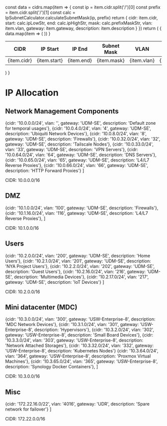 
  const data = cidrs.map(item => {
    const ip = item.cidr.split('/')[0]
    const prefix = item.cidr.split('/')[1]
    const calc = IpSubnetCalculator.calculateSubnetMask(ip, prefix)
    return {
      cidr: item.cidr,
      start: calc.ipLowStr,
      end: calc.ipHighStr,
      mask: calc.prefixMaskStr,
      vlan: item.vlan,
      gateway: item.gateway,
      description: item.description
    }
  })
  return (
    <table>
      <thead>
        <tr>
          <th>CIDR</th>
          <th>IP Start</th>
          <th>IP End</th>
          <th>Subnet Mask</th>
          <th>VLAN</th>
          <th>Gateway</th>
          <th>Description</th>
        </tr>
      </thead>
      <tbody>
        {
          data.map(item => (
            <tr key={item.cidr}>
              <td>{item.cidr}</td>
              <td>{item.start}</td>
              <td>{item.end}</td>
              <td>{item.mask}</td>
              <td>{item.vlan}</td>
              <td>{item.gateway}</td>
              <td>{item.description}</td>
            </tr>
          ))
        }
      </tbody>
    </table>
  )
}

# IP Allocation

## Network Management Components

  {cidr: '10.0.0.0/24',     vlan: '',      gateway: 'UDM-SE',             description: 'Default zone for temporal usages'},
  {cidr: '10.0.4.0/24',     vlan: '4',     gateway: 'UDM-SE',             description: 'Ubiquiti Network Devices'},
  {cidr: '10.0.8.0/24',     vlan: '8',     gateway: 'UDM-SE',             description: 'Firewalls'},
  {cidr: '10.0.32.0/24',    vlan: '32',    gateway: 'UDM-SE',             description: 'Tailscale Nodes'},
  {cidr: '10.0.33.0/24',    vlan: '33',    gateway: 'UDM-SE',             description: 'VPN Servers'},
  {cidr: '10.0.64.0/24',    vlan: '64',    gateway: 'UDM-SE',             description: 'DNS Servers'},
  {cidr: '10.0.65.0/24',    vlan: '65',    gateway: 'UDM-SE',             description: 'L4/L7 Reverse Proxies'},
  {cidr: '10.0.66.0/24',    vlan: '66',    gateway: 'UDM-SE',             description: 'HTTP Forward Proxies'}
]

<Callout type="info">
  CIDR: 10.0.0.0/16
</Callout>
<CidrTable cidrs={network} />

## DMZ

  {cidr: '10.1.0.0/24',     vlan: '100',   gateway: 'UDM-SE',             description: 'Firewalls'},
  {cidr: '10.1.16.0/24',    vlan: '116',   gateway: 'UDM-SE',             description: 'L4/L7 Reverse Proxies'},
]

<Callout type="info">
  CIDR: 10.1.0.0/16
</Callout>
<CidrTable cidrs={dmz} />

## Users

  {cidr: '10.2.0.0/24',     vlan: '200',   gateway: 'UDM-SE',             description: 'Home Users'},
  {cidr: '10.2.1.0/24',     vlan: '201',   gateway: 'UDM-SE',             description: 'NYA Project Users'},
  {cidr: '10.2.2.0/24',     vlan: '202',   gateway: 'UDM-SE',             description: 'Guest Users'},
  {cidr: '10.2.16.0/24',    vlan: '216',   gateway: 'UDM-SE',             description: 'Multimedia Devices'},
  {cidr: '10.2.17.0/24',    vlan: '217',   gateway: 'UDM-SE',             description: 'IoT Devices'}
]

<Callout type="info">
  CIDR: 10.2.0.0/16
</Callout>
<CidrTable cidrs={users} />

## Mini datacenter (MDC)

  {cidr: '10.3.0.0/24',     vlan: '300',   gateway: 'USW-Enterprise-8',   description: 'MDC Network Devices'},
  {cidr: '10.3.1.0/24',     vlan: '301',   gateway: 'USW-Enterprise-8',   description: 'Hypervisors'},
  {cidr: '10.3.2.0/24',     vlan: '302',   gateway: 'USW-Enterprise-8',   description: 'Small Board Devices'},
  {cidr: '10.3.3.0/24',     vlan: '303',   gateway: 'USW-Enterprise-8',   description: 'Network Attached Storages'},
  {cidr: '10.3.32.0/24',    vlan: '332',   gateway: 'USW-Enterprise-8',   description: 'Kubernetes Nodes'}
  {cidr: '10.3.64.0/24',    vlan: '364',   gateway: 'USW-Enterprise-8',   description: 'Proxmox Virtual Machines'},
  {cidr: '10.3.65.0/24',    vlan: '365',   gateway: 'USW-Enterprise-8',   description: 'Synology Docker Containers'},
]

<Callout type="info">
  CIDR: 10.3.0.0/16
</Callout>
<CidrTable cidrs={mdc} />

## Misc

  {cidr: '172.22.16.0/22',    vlan: '4016',   gateway: 'UDR',                description: 'Spare network for failover'}
]

<Callout type="info">
  CIDR: 172.22.0.0/16
</Callout>
<CidrTable cidrs={priv} />
